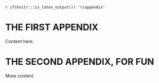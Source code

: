 <!-- The following code should appear at the beginning of the first appendix.
(if you have one)
After that, all subsequent sections will be turned into appendices. -->

`r if(knitr:::is_latex_output()) '\\appendix'`

<!-- `r if(!knitr:::is_latex_output()) '# (APPENDIX) Appendix {-}'` -->

\clearpage

# THE FIRST APPENDIX {#app:first-appendix}

Content here.

\clearpage

# THE SECOND APPENDIX, FOR FUN {#app:second-appendix}

More content.
